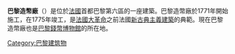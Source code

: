 '''巴黎造幣廠'''（{{lang-fr|Hôtel des Monnaies, Paris}}）是位於[[法國|法國]]首都巴黎第六區的一座建築。巴黎造幣廠於1771年開始施工，在1775年竣工，是[[法國大革命|法國大革命]]之前法國[[新古典主義建築|新古典主義建築]]的典範。現在巴黎造幣廠也是[[巴黎錢幣博物館|巴黎錢幣博物館]]的所在地。

[[Category:巴黎建筑物|Category:巴黎建筑物]]
{{歐洲建築小作品}}